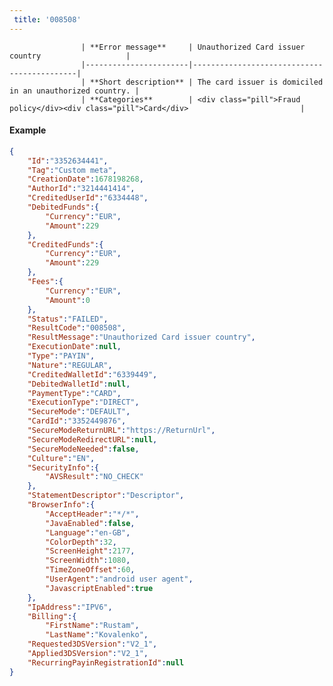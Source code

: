 ---  
 title: '008508'  
---  


                    | **Error message**     | Unauthorized Card issuer country                   |
                    |-----------------------|--------------------------------------------|
                    | **Short description** | The card issuer is domiciled in an unauthorized country. |
                    | **Categories**        | <div class="pill">Fraud policy</div><div class="pill">Card</div>                         |
                  

#### Example  
```json API Response
{
    "Id":"3352634441",
    "Tag":"Custom meta",
    "CreationDate":1678198268,
    "AuthorId":"3214441414",
    "CreditedUserId":"6334448",
    "DebitedFunds":{
        "Currency":"EUR",
        "Amount":229
    },
    "CreditedFunds":{
        "Currency":"EUR",
        "Amount":229
    },
    "Fees":{
        "Currency":"EUR",
        "Amount":0
    },
    "Status":"FAILED",
    "ResultCode":"008508",
    "ResultMessage":"Unauthorized Card issuer country",
    "ExecutionDate":null,
    "Type":"PAYIN",
    "Nature":"REGULAR",
    "CreditedWalletId":"6339449",
    "DebitedWalletId":null,
    "PaymentType":"CARD",
    "ExecutionType":"DIRECT",
    "SecureMode":"DEFAULT",
    "CardId":"3352449876",
    "SecureModeReturnURL":"https://ReturnUrl",
    "SecureModeRedirectURL":null,
    "SecureModeNeeded":false,
    "Culture":"EN",
    "SecurityInfo":{
        "AVSResult":"NO_CHECK"
    },
    "StatementDescriptor":"Descriptor",
    "BrowserInfo":{
        "AcceptHeader":"*/*",
        "JavaEnabled":false,
        "Language":"en-GB",
        "ColorDepth":32,
        "ScreenHeight":2177,
        "ScreenWidth":1080,
        "TimeZoneOffset":60,
        "UserAgent":"android user agent",
        "JavascriptEnabled":true
    },
    "IpAddress":"IPV6",
    "Billing":{
        "FirstName":"Rustam",
        "LastName":"Kovalenko",
    "Requested3DSVersion":"V2_1",
    "Applied3DSVersion":"V2_1",
    "RecurringPayinRegistrationId":null
}
```